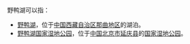 野鸭湖可以指：
*[[野鸭湖|野鸭湖]]，位于[[中国|中国]][[西藏自治区|西藏自治区]][[那曲地区|那曲地区]]的湖泊。
*[[野鸭湖国家湿地公园|野鸭湖国家湿地公园]]，位于[[中国|中国]][[北京市|北京市]][[延庆县|延庆县]]的[[国家湿地公园|国家湿地公园]]。
{{disambig|Cat=三字中國相關消歧義}}